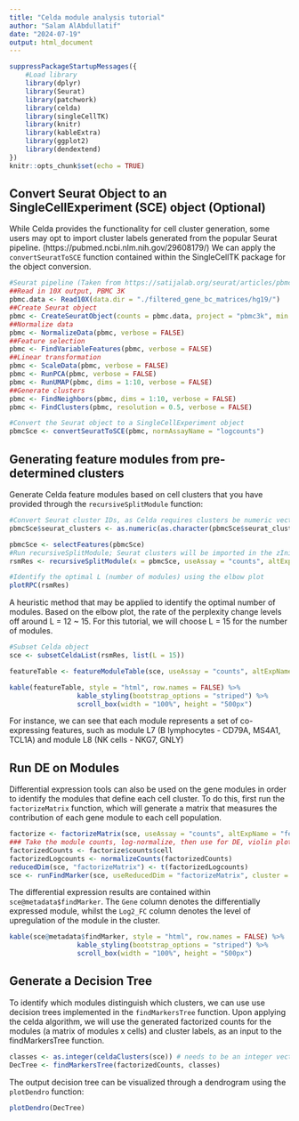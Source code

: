 ```yaml
---
title: "Celda module analysis tutorial"
author: "Salam AlAbdullatif"
date: "2024-07-19"
output: html_document
---
```


```r
suppressPackageStartupMessages({
    #Load library
    library(dplyr)
    library(Seurat)
    library(patchwork)
    library(celda)
    library(singleCellTK)
    library(knitr)
    library(kableExtra)
    library(ggplot2)
    library(dendextend)
})
knitr::opts_chunk$set(echo = TRUE)

```

## Convert Seurat Object to an SingleCellExperiment (SCE) object (Optional)

While Celda provides the functionality for cell cluster generation, some users may opt to import cluster labels generated from the popular Seurat pipeline. (https://pubmed.ncbi.nlm.nih.gov/29608179/) We can apply the `convertSeuratToSCE` function contained within the SingleCellTK package for the object conversion.

```r
#Seurat pipeline (Taken from https://satijalab.org/seurat/articles/pbmc3k_tutorial):
##Read in 10X output, PBMC 3K
pbmc.data <- Read10X(data.dir = "./filtered_gene_bc_matrices/hg19/")
##Create Seurat object
pbmc <- CreateSeuratObject(counts = pbmc.data, project = "pbmc3k", min.cells = 3, min.features = 200)
##Normalize data
pbmc <- NormalizeData(pbmc, verbose = FALSE)
##Feature selection
pbmc <- FindVariableFeatures(pbmc, verbose = FALSE)
##Linear transformation
pbmc <- ScaleData(pbmc, verbose = FALSE)
pbmc <- RunPCA(pbmc, verbose = FALSE)
pbmc <- RunUMAP(pbmc, dims = 1:10, verbose = FALSE)
##Generate clusters
pbmc <- FindNeighbors(pbmc, dims = 1:10, verbose = FALSE)
pbmc <- FindClusters(pbmc, resolution = 0.5, verbose = FALSE)
```

```r
#Convert the Seurat object to a SingleCellExperiment object 
pbmcSce <- convertSeuratToSCE(pbmc, normAssayName = "logcounts")
```

## Generating feature modules from pre-determined clusters

Generate Celda feature modules based on cell clusters that you have provided through the `recursiveSplitModule` function:

```r
#Convert Seurat cluster IDs, as Celda requires clusters be numeric vectors starting from 1 (Seurat cluster 0 = Celda cluster 1)
pbmcSce$seurat_clusters <- as.numeric(as.character(pbmcSce$seurat_clusters)) + 1

pbmcSce <- selectFeatures(pbmcSce)
#Run recursiveSplitModule; Seurat clusters will be imported in the zInit parameter.
rsmRes <- recursiveSplitModule(x = pbmcSce, useAssay = "counts", altExpName = "featureSubset", initialL = 2, maxL = 30, zInit = pbmcSce$seurat_clusters, verbose = FALSE)
```

```r
#Identify the optimal L (number of modules) using the elbow plot
plotRPC(rsmRes)
```

A heuristic method that may be applied to identify the optimal number of modules. Based on the elbow plot, the rate of the perplexity change levels off around L = 12 ~ 15. For this tutorial, we will choose L = 15 for the number of modules.

```r
#Subset Celda object
sce <- subsetCeldaList(rsmRes, list(L = 15))
```

```r
featureTable <- featureModuleTable(sce, useAssay = "counts", altExpName = "featureSubset")

kable(featureTable, style = "html", row.names = FALSE) %>%
                 kable_styling(bootstrap_options = "striped") %>%
                 scroll_box(width = "100%", height = "500px")
```

For instance, we can see that each module represents a set of co-expressing features, such as module L7 (B lymphocytes - CD79A, MS4A1, TCL1A) and module L8 (NK cells - NKG7, GNLY)

## Run DE on Modules

Differential expression tools can also be used on the gene modules in order to identify the modules that define each cell cluster. To do this, first run the `factorizeMatrix` function, which will generate a matrix that measures the contribution of each gene module to each cell population.

```r
factorize <- factorizeMatrix(sce, useAssay = "counts", altExpName = "featureSubset")
### Take the module counts, log-normalize, then use for DE, violin plots, etc
factorizedCounts <- factorize$counts$cell
factorizedLogcounts <- normalizeCounts(factorizedCounts)
reducedDim(sce, "factorizeMatrix") <- t(factorizedLogcounts)
sce <- runFindMarker(sce, useReducedDim = "factorizeMatrix", cluster = "seurat_clusters", useAssay = NULL)
```

The differential expression results are contained within `sce@metadata$findMarker`. The `Gene` column denotes the differentially expressed module, whilst the `Log2_FC` column denotes the level of upregulation of the module in the cluster.

```r
kable(sce@metadata$findMarker, style = "html", row.names = FALSE) %>%
                 kable_styling(bootstrap_options = "striped") %>%
                 scroll_box(width = "100%", height = "500px")
```


## Generate a Decision Tree

To identify which modules distinguish which clusters, we can use use decision trees implemented in the `findMarkersTree` function. Upon applying the celda algorithm, we will use the generated factorized counts for the modules (a matrix of modules x cells) and cluster labels, as an input to the findMarkersTree function. 

```r
classes <- as.integer(celdaClusters(sce)) # needs to be an integer vector 
DecTree <- findMarkersTree(factorizedCounts, classes)
```

The output decision tree can be visualized through a dendrogram using the `plotDendro` function:

```r
plotDendro(DecTree)
```
